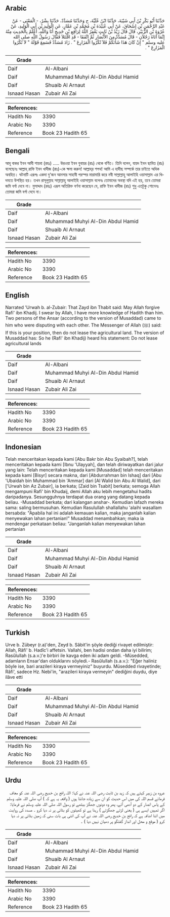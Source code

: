 ## Arabic


<div dir="rtl" lang="ar" style={{fontSize:'larger',backgroundColor:'#f8f9fa',padding:20}}>
حَدَّثَنَا أَبُو بَكْرِ بْنُ أَبِي شَيْبَةَ، حَدَّثَنَا ابْنُ عُلَيَّةَ، ح وَحَدَّثَنَا مُسَدَّدٌ، حَدَّثَنَا بِشْرٌ، - الْمَعْنَى - عَنْ عَبْدِ الرَّحْمَنِ بْنِ إِسْحَاقَ، عَنْ أَبِي عُبَيْدَةَ بْنِ مُحَمَّدِ بْنِ عَمَّارٍ، عَنِ الْوَلِيدِ بْنِ أَبِي الْوَلِيدِ، عَنْ عُرْوَةَ بْنِ الزُّبَيْرِ، قَالَ قَالَ زَيْدُ بْنُ ثَابِتٍ يَغْفِرُ اللَّهُ لِرَافِعِ بْنِ خَدِيجٍ أَنَا وَاللَّهِ، أَعْلَمُ بِالْحَدِيثِ مِنْهُ إِنَّمَا أَتَاهُ رَجُلاَنِ - قَالَ مُسَدَّدٌ مِنَ الأَنْصَارِ ثُمَّ اتَّفَقَا - قَدِ اقْتَتَلاَ فَقَالَ رَسُولُ اللَّهِ صلى الله عليه وسلم ‏"‏ إِنْ كَانَ هَذَا شَأْنَكُمْ فَلاَ تُكْرُوا الْمَزَارِعَ ‏"‏ ‏.‏ زَادَ مُسَدَّدٌ فَسَمِعَ قَوْلَهُ ‏"‏ لاَ تُكْرُوا الْمَزَارِعَ ‏"‏ ‏.‏
</div>
<div style={{backgroundColor:'#f8f9fa',padding:20, marginBottom: 10}}><table> <thead> <tr> <th>Grade</th> <th></th> </tr> </thead> <tbody> <tr><td>Daif</td><td>Al-Albani</td></tr><tr><td>Daif</td><td>Muhammad Muhyi Al-Din Abdul Hamid</td></tr><tr><td>Daif</td><td>Shuaib Al Arnaut</td></tr><tr><td>Isnaad Hasan</td><td>Zubair Ali Zai</td></tr></tbody></table><table> <thead> <tr> <th>References:</th> <th></th> </tr> </thead> <tbody><tr><td>Hadith No</td><td>3390</td></tr><tr><td>Arabic No</td><td>3390</td></tr><tr><td>Reference</td><td>Book 23 Hadith 65</td></tr></tbody></table></div>

## Bengali


<div dir="ltr" lang="bn" style={{fontSize:'larger',backgroundColor:'#f8f9fa',padding:20}}>
আবূ বাকর ইবন আবী শায়বা (রহঃ) ..... উরওয়া ইবন যুবায়র (রাঃ) থেকে বর্ণিত। তিনি বলেন, যায়দ ইবন ছাবিত (রাঃ) বলেছেনঃ আল্লাহ্‌ রাফি ইবন খাদীজ (রাঃ)-কে ক্ষমা করুন! আল্লাহ্‌র শপথ! আমি এ হাদীছ সম্পর্কে তার চাইতে অধিক অবহিত। ঘটনাটি এরূপঃ একদা দু'জন আনসার সাহাবী পরস্পর মারামারি করে নবী সাল্লাল্লাহু আলাইহি ওয়াসাল্লাম এর খিদমতে উপস্থিত হয়। তখন রাসূলুল্লাহ সাল্লাল্লাহু আলাইহি ওয়াসাল্লাম বলেনঃ তোমাদের অবস্থা যদি এই হয়, তবে তোমরা জমি বর্গা দেবে না। মুসাদ্দাদ (রহঃ) এরূপ অতিরিক্ত বর্ণনা করেছেন যে, রাফি ইবন খাদীজ (রাঃ) শুধু এতটুকু শোনেনঃ তোমরা জমি বর্গা দেবে না।
</div>
<div style={{backgroundColor:'#f8f9fa',padding:20, marginBottom: 10}}><table> <thead> <tr> <th>Grade</th> <th></th> </tr> </thead> <tbody> <tr><td>Daif</td><td>Al-Albani</td></tr><tr><td>Daif</td><td>Muhammad Muhyi Al-Din Abdul Hamid</td></tr><tr><td>Daif</td><td>Shuaib Al Arnaut</td></tr><tr><td>Isnaad Hasan</td><td>Zubair Ali Zai</td></tr></tbody></table><table> <thead> <tr> <th>References:</th> <th></th> </tr> </thead> <tbody><tr><td>Hadith No</td><td>3390</td></tr><tr><td>Arabic No</td><td>3390</td></tr><tr><td>Reference</td><td>Book 23 Hadith 65</td></tr></tbody></table></div>

## English


<div dir="ltr" lang="en" style={{fontSize:'larger',backgroundColor:'#f8f9fa',padding:20}}>
Narrated 'Urwah b. al-Zubair: That Zayd ibn Thabit said: May Allah forgive Rafi' ibn Khadij. I swear by Allah, I have more knowledge of Hadith than him. Two persons of the Ansar (according to the version of Musaddad) came to him who were disputing with each other. The Messenger of Allah (ﷺ) said: If this is your position, then do not lease the agricultural land. The version of Musaddad has: So he (Rafi' ibn Khadij) heard his statement: Do not lease agricultural lands
</div>
<div style={{backgroundColor:'#f8f9fa',padding:20, marginBottom: 10}}><table> <thead> <tr> <th>Grade</th> <th></th> </tr> </thead> <tbody> <tr><td>Daif</td><td>Al-Albani</td></tr><tr><td>Daif</td><td>Muhammad Muhyi Al-Din Abdul Hamid</td></tr><tr><td>Daif</td><td>Shuaib Al Arnaut</td></tr><tr><td>Isnaad Hasan</td><td>Zubair Ali Zai</td></tr></tbody></table><table> <thead> <tr> <th>References:</th> <th></th> </tr> </thead> <tbody><tr><td>Hadith No</td><td>3390</td></tr><tr><td>Arabic No</td><td>3390</td></tr><tr><td>Reference</td><td>Book 23 Hadith 65</td></tr></tbody></table></div>

## Indonesian


<div dir="ltr" lang="id" style={{fontSize:'larger',backgroundColor:'#f8f9fa',padding:20}}>
Telah menceritakan kepada kami [Abu Bakr bin Abu Syaibah?], telah menceritakan kepada kami [Ibnu 'Ulayyah], dan telah diriwayatkan dari jalur yang lain: Telah menceritakan kepada kami [Musaddad] telah menceritakan kepada kami [Bisyr] secara makna, dari [Abdurrahman bin Ishaq] dari [Abu 'Ubaidah bin Muhammad bin 'Ammar] dari [Al Walid bin Abu Al Walid], dari ['Urwah bin Az Zubair], ia berkata; [Zaid bin Tsabit] berkata; semoga Allah mengampuni Rafi' bin Khudaij, demi Allah aku lebih mengetahui hadits daripadanya. Sesungguhnya terdapat dua orang yang datang kepada beliau. -Musaddad berkata; dari kalangan anshar-. Kemudian lafazh mereka sama: saling bermusuhan. Kemudian Rasulullah shallallahu 'alaihi wasallam bersabda: "Apabila hal ini adalah kemauan kalian, maka janganlah kalian menyewakan lahan pertanian!" Musaddad menambahkan; maka ia mendengar perkataan beliau: "Janganlah kalian menyewakan lahan pertanian
</div>
<div style={{backgroundColor:'#f8f9fa',padding:20, marginBottom: 10}}><table> <thead> <tr> <th>Grade</th> <th></th> </tr> </thead> <tbody> <tr><td>Daif</td><td>Al-Albani</td></tr><tr><td>Daif</td><td>Muhammad Muhyi Al-Din Abdul Hamid</td></tr><tr><td>Daif</td><td>Shuaib Al Arnaut</td></tr><tr><td>Isnaad Hasan</td><td>Zubair Ali Zai</td></tr></tbody></table><table> <thead> <tr> <th>References:</th> <th></th> </tr> </thead> <tbody><tr><td>Hadith No</td><td>3390</td></tr><tr><td>Arabic No</td><td>3390</td></tr><tr><td>Reference</td><td>Book 23 Hadith 65</td></tr></tbody></table></div>

## Turkish


<div dir="ltr" lang="tr" style={{fontSize:'larger',backgroundColor:'#f8f9fa',padding:20}}>
Urve b. Zübeyr (r.a)'den, Zeyd b. Sâbit'in şöyle dediği rivayet edilmiştir: Allah, Râfi' b. Hadîc'i affetsin. Vallahi, ben hadisi ondan daha iyi bilirim; Rasûlullah (s.a.v.)'e birbiri ile kavga eden iki adam geldi. -Müsedded, adamların Ensar'dan olduklarını söyledi.- Rasûlullah (s.a.v.): "Eğer haliniz böyle ise, bari arazileri kiraya vermeyiniz" buyurdu. Müsedded rivayetinde; Râfi', sadece Hz. Nebi'in, "arazileri kiraya vermeyin" dediğini duydu, diye ilâve etti
</div>
<div style={{backgroundColor:'#f8f9fa',padding:20, marginBottom: 10}}><table> <thead> <tr> <th>Grade</th> <th></th> </tr> </thead> <tbody> <tr><td>Daif</td><td>Al-Albani</td></tr><tr><td>Daif</td><td>Muhammad Muhyi Al-Din Abdul Hamid</td></tr><tr><td>Daif</td><td>Shuaib Al Arnaut</td></tr><tr><td>Isnaad Hasan</td><td>Zubair Ali Zai</td></tr></tbody></table><table> <thead> <tr> <th>References:</th> <th></th> </tr> </thead> <tbody><tr><td>Hadith No</td><td>3390</td></tr><tr><td>Arabic No</td><td>3390</td></tr><tr><td>Reference</td><td>Book 23 Hadith 65</td></tr></tbody></table></div>

## Urdu


<div dir="rtl" lang="ur" style={{fontSize:'larger',backgroundColor:'#f8f9fa',padding:20}}>
عروہ بن زبیر کہتے ہیں کہ زید بن ثابت رضی اللہ عنہ نے کہا: اللہ رافع بن خدیج رضی اللہ عنہ کو معاف فرمائے قسم اللہ کی میں اس حدیث کو ان سے زیادہ جانتا ہوں ( واقعہ یہ ہے کہ ) آپ صلی اللہ علیہ وسلم کے پاس انصار کے دو آدمی آئے، پھر وہ دونوں جھگڑ بیٹھے تو رسول اللہ صلی اللہ علیہ وسلم نے فرمایا: اگر تمہیں ایسے ہی ( یعنی لڑتے جھگڑتے ) رہنا ہے تو کھیتوں کو بٹائی پر نہ دیا کرو ۔ مسدد کی روایت میں اتنا اضافہ ہے کہ رافع بن خدیج رضی اللہ عنہ نے آپ کی اتنی ہی بات سنی کہ زمین بٹائی پر نہ دیا کرو ( موقع و محل اور انداز گفتگو پر دھیان نہیں دیا ) ۔
</div>
<div style={{backgroundColor:'#f8f9fa',padding:20, marginBottom: 10}}><table> <thead> <tr> <th>Grade</th> <th></th> </tr> </thead> <tbody> <tr><td>Daif</td><td>Al-Albani</td></tr><tr><td>Daif</td><td>Muhammad Muhyi Al-Din Abdul Hamid</td></tr><tr><td>Daif</td><td>Shuaib Al Arnaut</td></tr><tr><td>Isnaad Hasan</td><td>Zubair Ali Zai</td></tr></tbody></table><table> <thead> <tr> <th>References:</th> <th></th> </tr> </thead> <tbody><tr><td>Hadith No</td><td>3390</td></tr><tr><td>Arabic No</td><td>3390</td></tr><tr><td>Reference</td><td>Book 23 Hadith 65</td></tr></tbody></table></div>
